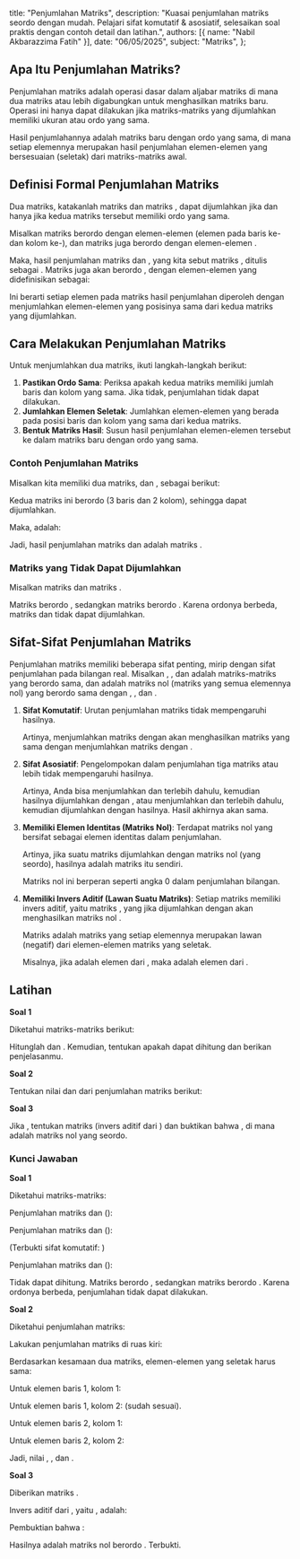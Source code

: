   title: "Penjumlahan Matriks",
  description: "Kuasai penjumlahan matriks seordo dengan mudah. Pelajari sifat komutatif & asosiatif, selesaikan soal praktis dengan contoh detail dan latihan.",
  authors: [{ name: "Nabil Akbarazzima Fatih" }],
  date: "06/05/2025",
  subject: "Matriks",
};

## Apa Itu Penjumlahan Matriks?

Penjumlahan matriks adalah operasi dasar dalam aljabar matriks di mana dua matriks atau lebih digabungkan untuk menghasilkan matriks baru. Operasi ini hanya dapat dilakukan jika matriks-matriks yang dijumlahkan memiliki ukuran atau ordo yang sama.

Hasil penjumlahannya adalah matriks baru dengan ordo yang sama, di mana setiap elemennya merupakan hasil penjumlahan elemen-elemen yang bersesuaian (seletak) dari matriks-matriks awal.

## Definisi Formal Penjumlahan Matriks

Dua matriks, katakanlah matriks <InlineMath math="A" /> dan matriks <InlineMath math="B" />, dapat dijumlahkan jika dan hanya jika kedua matriks tersebut memiliki ordo yang sama.

Misalkan matriks <InlineMath math="A" /> berordo <InlineMath math="m \times n" /> dengan elemen-elemen <InlineMath math="a_{ij}" /> (elemen pada baris ke-<InlineMath math="i" /> dan kolom ke-<InlineMath math="j" />), dan matriks <InlineMath math="B" /> juga berordo <InlineMath math="m \times n" /> dengan elemen-elemen <InlineMath math="b_{ij}" />.

Maka, hasil penjumlahan matriks <InlineMath math="A" /> dan <InlineMath math="B" />, yang kita sebut matriks <InlineMath math="C" />, ditulis sebagai <InlineMath math="C = A + B" />. Matriks <InlineMath math="C" /> juga akan berordo <InlineMath math="m \times n" />, dengan elemen-elemen <InlineMath math="c_{ij}" /> yang didefinisikan sebagai:

<BlockMath math="c_{ij} = a_{ij} + b_{ij}" />

Ini berarti setiap elemen pada matriks hasil penjumlahan diperoleh dengan menjumlahkan elemen-elemen yang posisinya sama dari kedua matriks yang dijumlahkan.

## Cara Melakukan Penjumlahan Matriks

Untuk menjumlahkan dua matriks, ikuti langkah-langkah berikut:

1.  **Pastikan Ordo Sama**: Periksa apakah kedua matriks memiliki jumlah baris dan kolom yang sama. Jika tidak, penjumlahan tidak dapat dilakukan.
2.  **Jumlahkan Elemen Seletak**: Jumlahkan elemen-elemen yang berada pada posisi baris dan kolom yang sama dari kedua matriks.
3.  **Bentuk Matriks Hasil**: Susun hasil penjumlahan elemen-elemen tersebut ke dalam matriks baru dengan ordo yang sama.

### Contoh Penjumlahan Matriks

Misalkan kita memiliki dua matriks, <InlineMath math="P" /> dan <InlineMath math="Q" />, sebagai berikut:

<div className="flex flex-col gap-4">
  <BlockMath math="P = \begin{bmatrix} 1 & 5 \\ -2 & 0 \\ 4 & 7 \end{bmatrix}" />
  <BlockMath math="Q = \begin{bmatrix} 6 & -3 \\ 8 & 1 \\ -2 & 9 \end{bmatrix}" />
</div>

Kedua matriks ini berordo <InlineMath math="3 \times 2" /> (3 baris dan 2 kolom), sehingga dapat dijumlahkan.

Maka, <InlineMath math="P+Q" /> adalah:

<div className="flex flex-col gap-4">
  <BlockMath math="P+Q = \begin{bmatrix} 1 & 5 \\ -2 & 0 \\ 4 & 7 \end{bmatrix} + \begin{bmatrix} 6 & -3 \\ 8 & 1 \\ -2 & 9 \end{bmatrix}" />
  <BlockMath math="= \begin{bmatrix} 1+6 & 5+(-3) \\ -2+8 & 0+1 \\ 4+(-2) & 7+9 \end{bmatrix}" />
  <BlockMath math="= \begin{bmatrix} 7 & 2 \\ 6 & 1 \\ 2 & 16 \end{bmatrix}" />
</div>

Jadi, hasil penjumlahan matriks <InlineMath math="P" /> dan <InlineMath math="Q" /> adalah matriks <InlineMath math="\begin{bmatrix} 7 & 2 \\ 6 & 1 \\ 2 & 16 \end{bmatrix}" />.

### Matriks yang Tidak Dapat Dijumlahkan

Misalkan matriks <InlineMath math="X = \begin{bmatrix} 1 & 2 \\ 3 & 4 \end{bmatrix}" /> dan matriks <InlineMath math="Y = \begin{bmatrix} 5 & 6 & 7 \\ 8 & 9 & 10 \end{bmatrix}" />.

Matriks <InlineMath math="X" /> berordo <InlineMath math="2 \times 2" />, sedangkan matriks <InlineMath math="Y" /> berordo <InlineMath math="2 \times 3" />. Karena ordonya berbeda, matriks <InlineMath math="X" /> dan <InlineMath math="Y" /> tidak dapat dijumlahkan.

## Sifat-Sifat Penjumlahan Matriks

Penjumlahan matriks memiliki beberapa sifat penting, mirip dengan sifat penjumlahan pada bilangan real. Misalkan <InlineMath math="A" />, <InlineMath math="B" />, dan <InlineMath math="C" /> adalah matriks-matriks yang berordo sama, dan <InlineMath math="O" /> adalah matriks nol (matriks yang semua elemennya nol) yang berordo sama dengan <InlineMath math="A" />, <InlineMath math="B" />, dan <InlineMath math="C" />.

1.  **Sifat Komutatif**: Urutan penjumlahan matriks tidak mempengaruhi hasilnya.

    <BlockMath math="A + B = B + A" />

    Artinya, menjumlahkan matriks <InlineMath math="A" /> dengan <InlineMath math="B" /> akan menghasilkan matriks yang sama dengan menjumlahkan matriks <InlineMath math="B" /> dengan <InlineMath math="A" />.

2.  **Sifat Asosiatif**: Pengelompokan dalam penjumlahan tiga matriks atau lebih tidak mempengaruhi hasilnya.

    <BlockMath math="(A + B) + C = A + (B + C)" />

    Artinya, Anda bisa menjumlahkan <InlineMath math="A" /> dan <InlineMath math="B" /> terlebih
    dahulu, kemudian hasilnya dijumlahkan dengan <InlineMath math="C" />, atau
    menjumlahkan <InlineMath math="B" /> dan <InlineMath math="C" /> terlebih
    dahulu, kemudian <InlineMath math="A" /> dijumlahkan dengan hasilnya. Hasil
    akhirnya akan sama.

3.  **Memiliki Elemen Identitas (Matriks Nol)**: Terdapat matriks nol <InlineMath math="O" /> yang bersifat sebagai elemen identitas dalam penjumlahan.

    <BlockMath math="A + O = O + A = A" />

    Artinya, jika suatu matriks dijumlahkan dengan matriks nol (yang seordo), hasilnya
    adalah matriks itu sendiri.

    Matriks nol ini berperan seperti angka 0 dalam penjumlahan bilangan.

4.  **Memiliki Invers Aditif (Lawan Suatu Matriks)**: Setiap matriks <InlineMath math="A" /> memiliki invers aditif, yaitu matriks <InlineMath math="-A" />, yang jika dijumlahkan dengan <InlineMath math="A" /> akan menghasilkan matriks nol <InlineMath math="O" />.

    <BlockMath math="A + (-A) = O" />

    Matriks <InlineMath math="-A" /> adalah matriks yang setiap elemennya merupakan
    lawan (negatif) dari elemen-elemen matriks <InlineMath math="A" /> yang seletak.

    Misalnya, jika <InlineMath math="a_{ij}" /> adalah elemen dari <InlineMath math="A" /> , maka <InlineMath math="-a_{ij}" /> adalah elemen dari <InlineMath math="-A" />.

## Latihan

**Soal 1**

Diketahui matriks-matriks berikut:

<div className="flex flex-col gap-4">
  <BlockMath math="A = \begin{bmatrix} 3 & -1 & 7 \\ 0 & 5 & 2 \end{bmatrix}" />
  <BlockMath math="B = \begin{bmatrix} -2 & 9 & -4 \\ 6 & -3 & 1 \end{bmatrix}" />
  <BlockMath math="C = \begin{bmatrix} 1 & 0 \\ 0 & 1 \end{bmatrix}" />
</div>

Hitunglah <InlineMath math="A+B" /> dan <InlineMath math="B+A" />. Kemudian, tentukan apakah <InlineMath math="A+C" /> dapat dihitung dan berikan penjelasanmu.

**Soal 2**

Tentukan nilai <InlineMath math="x, y," /> dan <InlineMath math="z" /> dari penjumlahan matriks berikut:

<BlockMath math="\begin{bmatrix} 2x & 5 \\ -1 & 3y \end{bmatrix} + \begin{bmatrix} 4 & -2 \\ z & 7 \end{bmatrix} = \begin{bmatrix} 10 & 3 \\ 6 & 1 \end{bmatrix}" />

**Soal 3**

Jika <InlineMath math="P = \begin{bmatrix} 1 & -2 \\ 3 & 0 \end{bmatrix}" />, tentukan matriks <InlineMath math="-P" /> (invers aditif dari <InlineMath math="P" />) dan buktikan bahwa <InlineMath math="P + (-P) = O" />, di mana <InlineMath math="O" /> adalah matriks nol yang seordo.

### Kunci Jawaban

**Soal 1**

Diketahui matriks-matriks:

<div className="flex flex-col gap-4">
  <BlockMath math="A = \begin{bmatrix} 3 & -1 & 7 \\ 0 & 5 & 2 \end{bmatrix}" />
  <BlockMath math="B = \begin{bmatrix} -2 & 9 & -4 \\ 6 & -3 & 1 \end{bmatrix}" />
  <BlockMath math="C = \begin{bmatrix} 1 & 0 \\ 0 & 1 \end{bmatrix}" />
</div>

Penjumlahan matriks <InlineMath math="A" /> dan <InlineMath math="B" /> (<InlineMath math="A+B" />):

<div className="flex flex-col gap-4 mt-4">
  <BlockMath math="A+B = \begin{bmatrix} 3 & -1 & 7 \\ 0 & 5 & 2 \end{bmatrix} + \begin{bmatrix} -2 & 9 & -4 \\ 6 & -3 & 1 \end{bmatrix}" />
  <BlockMath math="= \begin{bmatrix} 3+(-2) & -1+9 & 7+(-4) \\ 0+6 & 5+(-3) & 2+1 \end{bmatrix}" />
  <BlockMath math="= \begin{bmatrix} 1 & 8 & 3 \\ 6 & 2 & 3 \end{bmatrix}" />
</div>

Penjumlahan matriks <InlineMath math="B" /> dan <InlineMath math="A" /> (<InlineMath math="B+A" />):

<div className="flex flex-col gap-4 mt-4">
  <BlockMath math="B+A = \begin{bmatrix} -2 & 9 & -4 \\ 6 & -3 & 1 \end{bmatrix} + \begin{bmatrix} 3 & -1 & 7 \\ 0 & 5 & 2 \end{bmatrix}" />
  <BlockMath math="= \begin{bmatrix} -2+3 & 9+(-1) & -4+7 \\ 6+0 & -3+5 & 1+2 \end{bmatrix}" />
  <BlockMath math="= \begin{bmatrix} 1 & 8 & 3 \\ 6 & 2 & 3 \end{bmatrix}" />
</div>

(Terbukti sifat komutatif: <InlineMath math="A+B = B+A" />)

Penjumlahan matriks <InlineMath math="A" /> dan <InlineMath math="C" /> (<InlineMath math="A+C" />):

Tidak dapat dihitung. Matriks <InlineMath math="A" /> berordo <InlineMath math="2 \times 3" />, sedangkan matriks <InlineMath math="C" /> berordo <InlineMath math="2 \times 2" />. Karena ordonya berbeda, penjumlahan <InlineMath math="A+C" /> tidak dapat dilakukan.

**Soal 2**

Diketahui penjumlahan matriks:

<BlockMath math="\begin{bmatrix} 2x & 5 \\ -1 & 3y \end{bmatrix} + \begin{bmatrix} 4 & -2 \\ z & 7 \end{bmatrix} = \begin{bmatrix} 10 & 3 \\ 6 & 1 \end{bmatrix}" />

Lakukan penjumlahan matriks di ruas kiri:

<div className="flex flex-col gap-4">
  <BlockMath math="\begin{bmatrix} 2x+4 & 5+(-2) \\ -1+z & 3y+7 \end{bmatrix} = \begin{bmatrix} 10 & 3 \\ 6 & 1 \end{bmatrix}" />
  <BlockMath math="\begin{bmatrix} 2x+4 & 3 \\ -1+z & 3y+7 \end{bmatrix} = \begin{bmatrix} 10 & 3 \\ 6 & 1 \end{bmatrix}" />
</div>

Berdasarkan kesamaan dua matriks, elemen-elemen yang seletak harus sama:

Untuk elemen baris 1, kolom 1: <InlineMath math="2x+4 = 10" />

<div className="flex flex-col gap-4 mt-4">
  <BlockMath math="2x = 10-4" />
  <BlockMath math="2x = 6" />
  <BlockMath math="x = 3" />
</div>

Untuk elemen baris 1, kolom 2: <InlineMath math="3 = 3" /> (sudah sesuai).

Untuk elemen baris 2, kolom 1: <InlineMath math="-1+z = 6" />

<div className="flex flex-col gap-4 mt-4">
  <BlockMath math="z = 6+1" />
  <BlockMath math="z = 7" />
</div>

Untuk elemen baris 2, kolom 2: <InlineMath math="3y+7 = 1" />

<div className="flex flex-col gap-4 mt-4">
  <BlockMath math="3y = 1-7" />
  <BlockMath math="3y = -6" />
  <BlockMath math="y = -2" />
</div>

Jadi, nilai <InlineMath math="x=3" />, <InlineMath math="y=-2" />, dan <InlineMath math="z=7" />.

**Soal 3**

Diberikan matriks <InlineMath math="P = \begin{bmatrix} 1 & -2 \\ 3 & 0 \end{bmatrix}" />.

Invers aditif dari <InlineMath math="P" />, yaitu <InlineMath math="-P" />, adalah:

<BlockMath math="-P = \begin{bmatrix} -1 & -(-2) \\ -3 & -0 \end{bmatrix} = \begin{bmatrix} -1 & 2 \\ -3 & 0 \end{bmatrix}" />

Pembuktian bahwa <InlineMath math="P + (-P) = O" />:

<div className="flex flex-col gap-4">
  <BlockMath math="P + (-P) = \begin{bmatrix} 1 & -2 \\ 3 & 0 \end{bmatrix} + \begin{bmatrix} -1 & 2 \\ -3 & 0 \end{bmatrix}" />
  <BlockMath math="= \begin{bmatrix} 1+(-1) & -2+2 \\ 3+(-3) & 0+0 \end{bmatrix}" />
  <BlockMath math="= \begin{bmatrix} 0 & 0 \\ 0 & 0 \end{bmatrix}" />
</div>

Hasilnya adalah matriks nol <InlineMath math="O" /> berordo <InlineMath math="2 \times 2" />. Terbukti.
